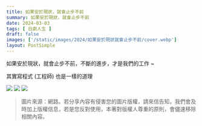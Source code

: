 ```yaml
---
title: 如果安於現狀，就會止步不前
summary: 如果安於現狀，就會止步不前
date: 2024-03-03
tags: [ 日劇人生 ]
draft: false
images: ['/static/images/2024/如果安於現狀就會止步不前/cover.webp']
layout: PostSimple
---
```


如果安於現狀，就會止步不前，不斷的進步，才是我們的工作 ~

其實寫程式 (工程師) 也是一樣的道理

![](/static/images/2024/如果安於現狀就會止步不前/cover.webp)
![](/static/images/2024/如果安於現狀就會止步不前/02.webp)
![](/static/images/2024/如果安於現狀就會止步不前/03.webp)

> 圖片來源：網路。若分享內容有侵害您的圖片版權，請來信告知，我們會及時加上版權信息，若是您反對使用，本著對版權人尊重的原則，會儘速移除相關內容。
